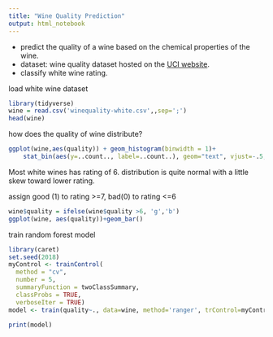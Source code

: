 ```yaml
---
title: "Wine Quality Prediction"
output: html_notebook
---
```

- predict the quality of a wine based on the chemical properties of the wine.
- dataset: wine quality dataset hosted on the <a href="https://archive.ics.uci.edu/ml/datasets/Wine+Quality">UCI website</a>. 
- classify white wine rating.

load white wine dataset
```r
library(tidyverse)
wine = read.csv('winequality-white.csv',,sep=';')
head(wine)
```
how does the quality of wine distribute?
```r
ggplot(wine,aes(quality)) + geom_histogram(binwidth = 1)+
    stat_bin(aes(y=..count.., label=..count..), geom="text", vjust=-.5,binwidth = 1) 
```
Most white wines has rating of 6. distribution is quite normal with a little skew toward lower rating. 

assign good (1) to rating >=7, bad(0) to rating <=6
```r
wine$quality = ifelse(wine$quality >6, 'g','b')
ggplot(wine, aes(quality))+geom_bar()
```

train random forest model
```r
library(caret)
set.seed(2018)
myControl <- trainControl(
  method = "cv",
  number = 5,  
  summaryFunction = twoClassSummary,
  classProbs = TRUE, 
  verboseIter = TRUE)
model <- train(quality~., data=wine, method='ranger', trControl=myControl)

```
```r
print(model)
```

